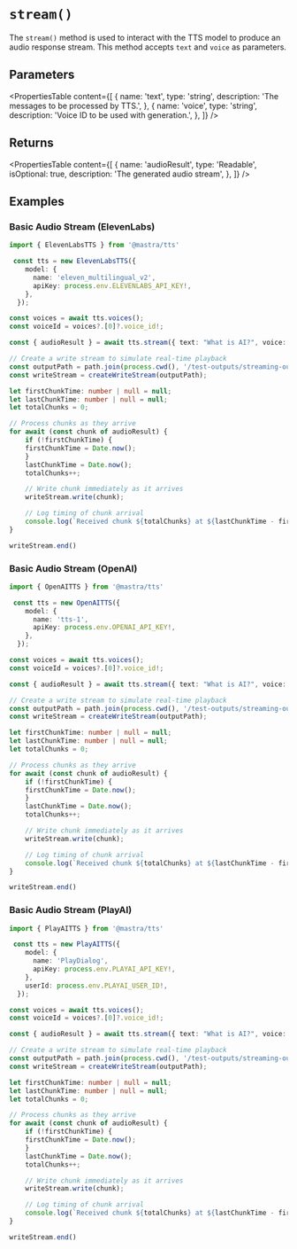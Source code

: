 # `stream()`

The `stream()` method is used to interact with the TTS model to produce an audio response stream. This method accepts `text` and `voice` as parameters.

## Parameters


<PropertiesTable
  content={[
    {
      name: 'text',
      type: 'string',
      description: 'The messages to be processed by TTS.',
    },
    {
      name: 'voice',
      type: 'string',
      description: 'Voice ID to be used with generation.',
    },
  ]}
/>

## Returns

<PropertiesTable
  content={[
    {
      name: 'audioResult',
      type: 'Readable',
      isOptional: true,
      description: 'The generated audio stream',
    },
  ]}
/>

## Examples

### Basic Audio Stream (ElevenLabs)

```typescript
import { ElevenLabsTTS } from '@mastra/tts'

 const tts = new ElevenLabsTTS({
    model: {
      name: 'eleven_multilingual_v2',
      apiKey: process.env.ELEVENLABS_API_KEY!,
    },
  });

const voices = await tts.voices();
const voiceId = voices?.[0]?.voice_id!;

const { audioResult } = await tts.stream({ text: "What is AI?", voice: voiceId });

// Create a write stream to simulate real-time playback
const outputPath = path.join(process.cwd(), '/test-outputs/streaming-output.mp3');
const writeStream = createWriteStream(outputPath);

let firstChunkTime: number | null = null;
let lastChunkTime: number | null = null;
let totalChunks = 0;

// Process chunks as they arrive
for await (const chunk of audioResult) {
    if (!firstChunkTime) {
    firstChunkTime = Date.now();
    }
    lastChunkTime = Date.now();
    totalChunks++;

    // Write chunk immediately as it arrives
    writeStream.write(chunk);

    // Log timing of chunk arrival
    console.log(`Received chunk ${totalChunks} at ${lastChunkTime - firstChunkTime!}ms`);
}

writeStream.end()
```

### Basic Audio Stream (OpenAI)

```typescript
import { OpenAITTS } from '@mastra/tts'

 const tts = new OpenAITTS({
    model: {
      name: 'tts-1',
      apiKey: process.env.OPENAI_API_KEY!,
    },
  });

const voices = await tts.voices();
const voiceId = voices?.[0]?.voice_id!;

const { audioResult } = await tts.stream({ text: "What is AI?", voice: voiceId });

// Create a write stream to simulate real-time playback
const outputPath = path.join(process.cwd(), '/test-outputs/streaming-output.mp3');
const writeStream = createWriteStream(outputPath);

let firstChunkTime: number | null = null;
let lastChunkTime: number | null = null;
let totalChunks = 0;

// Process chunks as they arrive
for await (const chunk of audioResult) {
    if (!firstChunkTime) {
    firstChunkTime = Date.now();
    }
    lastChunkTime = Date.now();
    totalChunks++;

    // Write chunk immediately as it arrives
    writeStream.write(chunk);

    // Log timing of chunk arrival
    console.log(`Received chunk ${totalChunks} at ${lastChunkTime - firstChunkTime!}ms`);
}

writeStream.end()
```

### Basic Audio Stream (PlayAI)

```typescript
import { PlayAITTS } from '@mastra/tts'

 const tts = new PlayAITTS({
    model: {
      name: 'PlayDialog',
      apiKey: process.env.PLAYAI_API_KEY!,
    },
    userId: process.env.PLAYAI_USER_ID!,
  });

const voices = await tts.voices();
const voiceId = voices?.[0]?.voice_id!;

const { audioResult } = await tts.stream({ text: "What is AI?", voice: voiceId });

// Create a write stream to simulate real-time playback
const outputPath = path.join(process.cwd(), '/test-outputs/streaming-output.mp3');
const writeStream = createWriteStream(outputPath);

let firstChunkTime: number | null = null;
let lastChunkTime: number | null = null;
let totalChunks = 0;

// Process chunks as they arrive
for await (const chunk of audioResult) {
    if (!firstChunkTime) {
    firstChunkTime = Date.now();
    }
    lastChunkTime = Date.now();
    totalChunks++;

    // Write chunk immediately as it arrives
    writeStream.write(chunk);

    // Log timing of chunk arrival
    console.log(`Received chunk ${totalChunks} at ${lastChunkTime - firstChunkTime!}ms`);
}

writeStream.end()
```